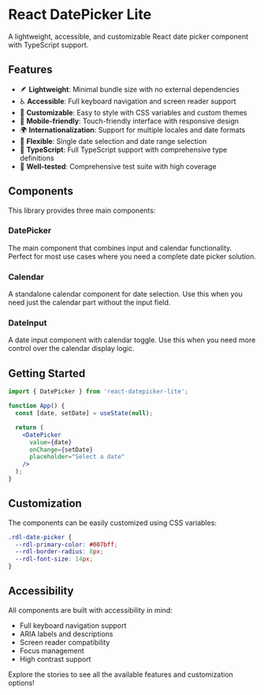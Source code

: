 
<Meta title="Introduction" />

# React DatePicker Lite

A lightweight, accessible, and customizable React date picker component with TypeScript support.

## Features

- 🪶 **Lightweight**: Minimal bundle size with no external dependencies
- ♿ **Accessible**: Full keyboard navigation and screen reader support
- 🎨 **Customizable**: Easy to style with CSS variables and custom themes
- 📱 **Mobile-friendly**: Touch-friendly interface with responsive design
- 🌍 **Internationalization**: Support for multiple locales and date formats
- 📅 **Flexible**: Single date selection and date range selection
- 🔧 **TypeScript**: Full TypeScript support with comprehensive type definitions
- 🧪 **Well-tested**: Comprehensive test suite with high coverage

## Components

This library provides three main components:

### DatePicker
The main component that combines input and calendar functionality. Perfect for most use cases where you need a complete date picker solution.

### Calendar
A standalone calendar component for date selection. Use this when you need just the calendar part without the input field.

### DateInput
A date input component with calendar toggle. Use this when you need more control over the calendar display logic.

## Getting Started

```jsx
import { DatePicker } from 'react-datepicker-lite';

function App() {
  const [date, setDate] = useState(null);

  return (
    <DatePicker
      value={date}
      onChange={setDate}
      placeholder="Select a date"
    />
  );
}
```

## Customization

The components can be easily customized using CSS variables:

```css
.rdl-date-picker {
  --rdl-primary-color: #007bff;
  --rdl-border-radius: 8px;
  --rdl-font-size: 14px;
}
```

## Accessibility

All components are built with accessibility in mind:

- Full keyboard navigation support
- ARIA labels and descriptions
- Screen reader compatibility
- Focus management
- High contrast support

Explore the stories to see all the available features and customization options!
